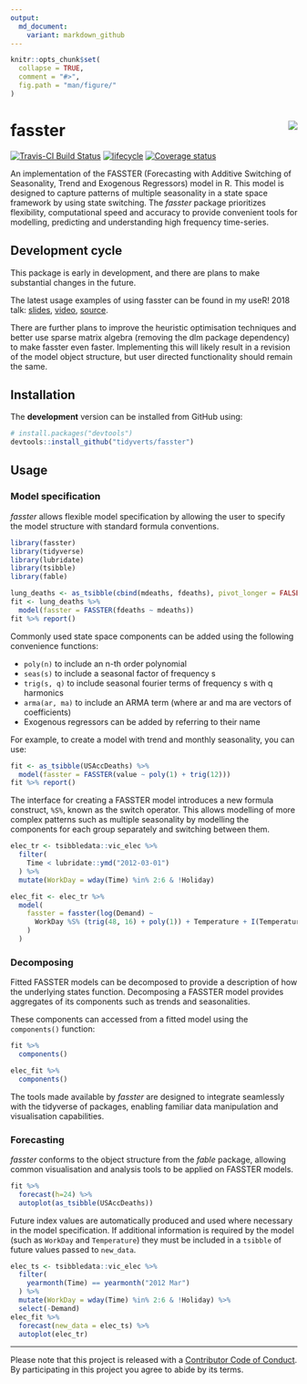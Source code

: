 ```yaml
---
output:
  md_document:
    variant: markdown_github
---
```


<!-- README.md is generated from README.Rmd. Please edit that file -->

```r
knitr::opts_chunk$set(
  collapse = TRUE,
  comment = "#>",
  fig.path = "man/figure/"
)
```

# fasster <img src="man/figure/logo.png" align="right" />

[![Travis-CI Build Status](https://travis-ci.org/tidyverts/fasster.svg?branch=master)](https://travis-ci.org/tidyverts/fasster)
[![lifecycle](https://img.shields.io/badge/lifecycle-experimental-orange.svg)](https://www.tidyverse.org/lifecycle/#experimental)
[![Coverage status](https://codecov.io/gh/tidyverts/fasster/branch/master/graph/badge.svg)](https://codecov.io/github/tidyverts/fasster?branch=master)
<!-- [![CRAN_Status_Badge](http://www.r-pkg.org/badges/version/fasster)](https://cran.r-project.org/package=fasster) -->
<!-- [![Downloads](http://cranlogs.r-pkg.org/badges/fasster?color=brightgreen)](https://cran.r-project.org/package=fasster) -->

An implementation of the FASSTER (Forecasting with Additive Switching of Seasonality, Trend and Exogenous Regressors) model in R. This model is designed to capture patterns of multiple seasonality in a state space framework by using state switching. The *fasster* package prioritizes flexibility, computational speed and accuracy to provide convenient tools for modelling, predicting and understanding high frequency time-series.

## Development cycle

This package is early in development, and there are plans to make substantial changes in the future. 

The latest usage examples of using fasster can be found in my useR! 2018 talk: [slides](https://slides.mitchelloharawild.com/user2018/#1), [video](https://www.youtube.com/watch?v=6YlboftSalY), [source](https://github.com/mitchelloharawild/fasster_user2018).

There are further plans to improve the heuristic optimisation techniques and better use sparse matrix algebra (removing the dlm package dependency) to make fasster even faster. Implementing this will likely result in a revision of the model object structure, but user directed functionality should remain the same.

## Installation

<!-- The **stable** version can be installed from CRAN: -->

<!-- ```{r, eval = FALSE} -->
<!-- install.packages("fasster") -->
<!-- ``` -->

The **development** version can be installed from GitHub using:

```r
# install.packages("devtools")
devtools::install_github("tidyverts/fasster")
```

## Usage

### Model specification

*fasster* allows flexible model specification by allowing the user to specify the model structure with standard formula conventions.

```r
library(fasster)
library(tidyverse)
library(lubridate)
library(tsibble)
library(fable)

lung_deaths <- as_tsibble(cbind(mdeaths, fdeaths), pivot_longer = FALSE)
fit <- lung_deaths %>%
  model(fasster = FASSTER(fdeaths ~ mdeaths))
fit %>% report()
```

Commonly used state space components can be added using the following convenience functions:

* `poly(n)` to include an n-th order polynomial
* `seas(s)` to include a seasonal factor of frequency s
* `trig(s, q)` to include seasonal fourier terms of frequency s with q harmonics
* `arma(ar, ma)` to include an ARMA term (where ar and ma are vectors of coefficients)
* Exogenous regressors can be added by referring to their name

For example, to create a model with trend and monthly seasonality, you can use:
```r
fit <- as_tsibble(USAccDeaths) %>% 
  model(fasster = FASSTER(value ~ poly(1) + trig(12)))
fit %>% report()
```

The interface for creating a FASSTER model introduces a new formula construct, `%S%`, known as the switch operator. This allows modelling of more complex patterns such as multiple seasonality by modelling the components for each group separately and switching between them.

```r
elec_tr <- tsibbledata::vic_elec %>%
  filter(
    Time < lubridate::ymd("2012-03-01")
  ) %>% 
  mutate(WorkDay = wday(Time) %in% 2:6 & !Holiday)

elec_fit <- elec_tr %>%
  model(
    fasster = fasster(log(Demand) ~ 
      WorkDay %S% (trig(48, 16) + poly(1)) + Temperature + I(Temperature^2)
    )
  )
```

### Decomposing

Fitted FASSTER models can be decomposed to provide a description of how the underlying states function. Decomposing a FASSTER model provides aggregates of its components such as trends and seasonalities.

These components can accessed from a fitted model using the `components()` function:
```r
fit %>% 
  components()
```

```r
elec_fit %>%
  components()
```


The tools made available by *fasster* are designed to integrate seamlessly with the tidyverse of packages, enabling familiar data manipulation and visualisation capabilities.

### Forecasting
  
*fasster* conforms to the object structure from the *fable* package, allowing common visualisation and analysis tools to be applied on FASSTER models.
```r
fit %>% 
  forecast(h=24) %>%
  autoplot(as_tsibble(USAccDeaths))
```

Future index values are automatically produced and used where necessary in the model specification. If additional information is required by the model (such as `WorkDay` and `Temperature`) they must be included in a `tsibble` of future values passed to `new_data`.

```r
elec_ts <- tsibbledata::vic_elec %>%
  filter(
    yearmonth(Time) == yearmonth("2012 Mar")
  ) %>% 
  mutate(WorkDay = wday(Time) %in% 2:6 & !Holiday) %>% 
  select(-Demand)
elec_fit %>% 
  forecast(new_data = elec_ts) %>% 
  autoplot(elec_tr)
```

---
Please note that this project is released with a [Contributor Code of Conduct](.github/CODE_OF_CONDUCT.md).
By participating in this project you agree to abide by its terms.
